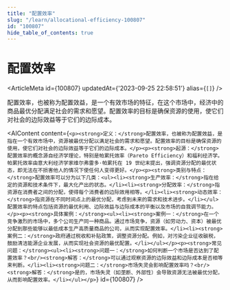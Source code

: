 ```yaml
---
title: "配置效率"
slug: "/learn/allocational-efficiency-100807"
id: "100807"
hide_table_of_contents: true
---
```



# 配置效率

<ArticleMeta id={100807} updatedAt={'2023-09-25 22:58:51'} alias={`[]`} />
<div className='border-solid border-b border-t-0 my-4 border-[var(--ifm-color-gray-300)]' />

配置效率，也被称为配置效益，是一个有效市场的特征，在这个市场中，经济中的商品最优分配满足社会的需求和愿望。配置效率的目标是确保资源的使用，使它们对社会的边际效益等于它们的边际成本。

<AIContent content={`<p><strong>定义：</strong>配置效率，也被称为配置效益，是指在一个有效市场中，资源被最优分配以满足社会的需求和愿望。配置效率的目标是确保资源的使用，使它们对社会的边际效益等于它们的边际成本。</p><p><strong>起源：</strong>配置效率的概念源自经济学理论，特别是帕累托效率（Pareto Efficiency）和福利经济学。帕累托效率由意大利经济学家维尔弗雷多·帕累托在 19 世纪末提出，强调资源分配的最优状态，即无法在不损害他人的情况下使任何人变得更好。</p><p><strong>类别与特点：</strong>配置效率可以分为以下几类：<ul><li><strong>生产效率：</strong>指在给定的资源和技术条件下，最大化产出的状态。</li><li><strong>分配效率：</strong>指资源在消费者之间的分配，使得每个消费者的边际效用相等。</li><li><strong>动态效率：</strong>指资源在不同时间点上的最优分配，考虑到未来的需求和技术进步。</li></ul>配置效率的特点包括资源的最优利用、边际效益与边际成本的平衡以及市场的自我调节能力。</p><p><strong>具体案例：</strong><ul><li><strong>案例一：</strong>在一个竞争激烈的市场中，多个公司生产同一种商品。通过市场竞争，资源（如劳动力、资本）被最优分配到那些能够以最低成本生产高质量商品的公司，从而实现配置效率。</li><li><strong>案例二：</strong>政府通过税收和补贴政策，调整资源分配。例如，对污染企业征收碳税，鼓励清洁能源企业发展，从而实现社会资源的最优配置。</li></ul></p><p><strong>常见问题：</strong><ul><li><strong>问题一：</strong>如何判断一个市场是否达到了配置效率？<br/><strong>解答：</strong>可以通过观察资源的边际效益和边际成本是否相等来判断。</li><li><strong>问题二：</strong>市场失灵会影响配置效率吗？<br/><strong>解答：</strong>是的，市场失灵（如垄断、外部性）会导致资源无法被最优分配，从而影响配置效率。</li></ul></p>`} id={100807} />
